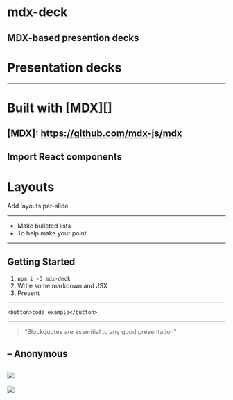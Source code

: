 

# mdx-deck

## MDX-based presention decks

# Presentation decks

---

# Built with [MDX][]

## [MDX]: https://github.com/mdx-js/mdx


<Box
  fontSize={4}
  p={4}
  bg='magenta'>
  Import React components
</Box>
---

# Layouts

Add layouts per-slide

---

- Make bulleted lists
- To help make your point

---

## Getting Started

1. `npm i -D mdx-deck`
2. Write some markdown and JSX
3. Present

---

```
<button>code example</button>
```

---

> “Blockquotes are essential to any good presentation”

## – Anonymous

## ![](https://s3.amazonaws.com/jxnblk/ok-cli.gif)

<Image src='https://s3.amazonaws.com/jxnblk/ok-cli.gif' />

